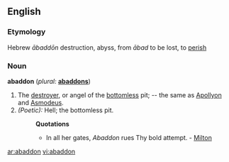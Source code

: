{{wikisource1911Enc|Abaddon}}
==English==

===Etymology===
Hebrew ''ābaddōn'' destruction, abyss, from ''ābad'' to be lost, to [[perish]]

===Noun===
'''abaddon'''  (''plural:'' '''[[abaddons]]''')
#The [[destroyer]], or angel of the [[bottomless]] pit; -- the same as [[Apollyon]] and [[Asmodeus]].
#''(Poetic):'' Hell; the bottomless pit.
#:'''Quotations'''
#:*In all her gates, ''Abaddon'' rues Thy bold attempt. - [[Milton]]

[[ar:abaddon]]
[[vi:abaddon]]